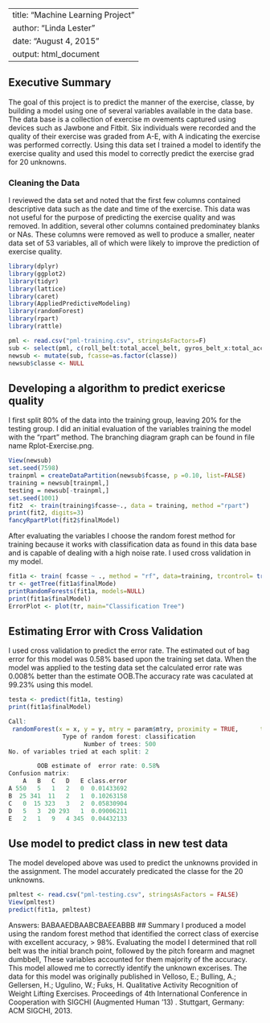 
---
title: "Machine Learning Project"
author: "Linda Lester"
date: "August 4, 2015"
output: html_document
---
## Executive Summary
The goal of this project is to predict the manner of the exercise, classe,  by building a model using one of several variables available in the data base.  The data base is a collection of exercise m ovements captured using devices such as Jawbone and Fitbit.  Six individuals were recorded and the quality of their exercise was graded from A-E, with A indicating the exercise was performed correctly.  Using this data set I trained a model to identify the exercise quality and used this model to correctly predict the exercise grad for 20 unknowns.

### Cleaning the Data
I reviewed the data set and noted that the first few columns contained descriptive data such as the date and time of the exercise.  This data was not useful for the purpose of predicting the exercise quality and was removed.  In addition, several other columns contained predominatey blanks or NAs.  These columns were removed as well to produce a smaller, neater data set of 53 variables, all of which were likely to improve the prediction of exercise quality.

```r
library(dplyr)
library(ggplot2)
library(tidyr)
library(lattice)
library(caret)
library(AppliedPredictiveModeling)
library(randomForest)
library(rpart)
library(rattle)

pml <- read.csv("pml-training.csv", stringsAsFactors=F)
sub <- select(pml, c(roll_belt:total_accel_belt, gyros_belt_x:total_accel_arm, gyros_arm_x:magnet_arm_z, roll_dumbbell:yaw_dumbbell, total_accel_dumbbell, gyros_dumbbell_x:yaw_forearm, total_accel_forearm, gyros_forearm_x:classe))
newsub <- mutate(sub, fcasse=as.factor(classe))
newsub$classe <- NULL
```
## Developing a algorithm to predict exericse quality
 I first split 80% of the data into the training group, leaving 20% for the testing group. I did an initial evaluation of the variables training the model with the "rpart" method. The branching diagram graph can be found in file name Rplot-Exercise.png. 

```r
View(newsub)
set.seed(7598)
trainpml = createDataPartition(newsub$fcasse, p =0.10, list=FALSE)
training = newsub[trainpml,]
testing = newsub[-trainpml,]
set.seed(1001)
fit2  <- train(training$fcasse~., data = training, method ="rpart")
print(fit2, digits=3)
fancyRpartPlot(fit2$finalModel)
```
After evaluating the variables I choose the random forest method for training because it works with classification data as found in this data base and is capable of dealing with a high noise rate. I used cross validation in my model.
```r
fit1a <- train( fcasse ~ ., method = "rf", data=training, trcontrol= trainControl(method = "cv", number =7), prox= TRUE, allowParallel=TRUE) 
tr <- getTree(fit1a$finalMode)
printRandomForests(fit1a, models=NULL)
print(fit1a$finalModel)
ErrorPlot <- plot(tr, main="Classification Tree")
```

## Estimating Error with Cross Validation
I used cross validation to predict the error rate. 
The estimated out of bag error for this model was 0.58% based upon the training set data. 
When the model was applied to the testing data set the calculated error rate was 0.008% better than the estimate OOB.The accuracy rate was caculated at 99.23% using this model.

```r
testa <- predict(fit1a, testing)
print(fit1a$finalModel)

Call:
 randomForest(x = x, y = y, mtry = param$mtry, proximity = TRUE,      trcontrol = ..1, allowParallel = TRUE) 
               Type of random forest: classification
                     Number of trees: 500
No. of variables tried at each split: 2

        OOB estimate of  error rate: 0.58%
Confusion matrix:
    A   B   C   D   E class.error
A 550   5   1   2   0  0.01433692
B  25 341  11   2   1  0.10263158
C   0  15 323   3   2  0.05830904
D   5   3  20 293   1  0.09006211
E   2   1   9   4 345  0.04432133
```

## Use model to predict class in new test data
The model developed above was used to predict the unknowns provided in the assignment.  The model accurately predicated the classe for the 20 unknowns.

```r
pmltest <- read.csv("pml-testing.csv", stringsAsFactors = FALSE)
View(pmltest)
predict(fit1a, pmltest)
```
 Answers: BABAAEDBAABCBAEEABBB
## Summary
I produced a model using the random forest method that identified the correct class of exercise with excellent accuracy, > 98%. Evaluating the model I determined that roll belt was the initial branch point, followed by the pitch forearm and magnet dumbbell,  These variables accounted for them majority of the accuracy. This model allowed me to correctly identify the unknown excerises.  The data for this model was originally published in 
Velloso, E.; Bulling, A.; Gellersen, H.; Ugulino, W.; Fuks, H. Qualitative Activity Recognition of Weight Lifting Exercises. Proceedings of 4th International Conference in Cooperation with SIGCHI (Augmented Human '13) . Stuttgart, Germany: ACM SIGCHI, 2013.



